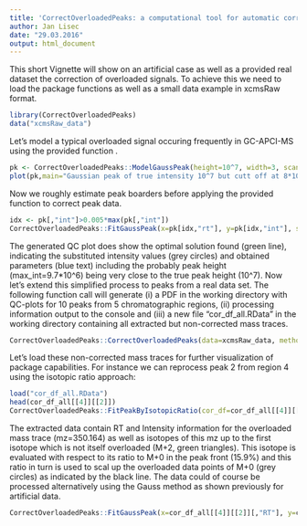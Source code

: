 ---
title: 'CorrectOverloadedPeaks: a computational tool for automatic correction of overloaded signal in GC-APCI-MS'
author: Jan Lisec
date: "29.03.2016"
output: html_document
---

This short Vignette will show on an artificial case as well as a provided real dataset the correction of overloaded signals. To achieve this we need to load the package functions as well as a small data example in xcmsRaw format.

```{r preload}
library(CorrectOverloadedPeaks)
data("xcmsRaw_data")
```

Let's model a typical overloaded signal occuring frequently in GC-APCI-MS using the provided function \code{ModelGaussPeak}.

```{r}
pk <- CorrectOverloadedPeaks::ModelGaussPeak(height=10^7, width=3, scan_rate=10, e=0, ds=8*10^6, base_line=10^2)
plot(pk,main="Gaussian peak of true intensity 10^7 but cutt off at 8*10^6")
```

Now we roughly estimate peak boarders before applying the provided function \code{FitGaussPeak} to correct peak data.

```{r}
idx <- pk[,"int"]>0.005*max(pk[,"int"])
CorrectOverloadedPeaks::FitGaussPeak(x=pk[idx,"rt"], y=pk[idx,"int"], silent = FALSE, xlab = "RT", ylab = "Intesity")
```

The generated QC plot does show the optimal solution found (green line), indicating the substituted intensity values (grey circles) and obtained parameters (blue text) including the probably peak height (max_int=9.7*10^6) being very close to the true peak height (10^7). Now let's extend this simplified process to peaks from a real data set. The following function call will generate (i) a PDF in the working directory with QC-plots for 10 peaks from 5 chromatographic regions, (ii) processing information output to the console and (iii) a new file "cor_df_all.RData" in the working directory containing all extracted but non-corrected mass traces.

```{r}
CorrectOverloadedPeaks::CorrectOverloadedPeaks(data=xcmsRaw_data, method="EMG", testing=TRUE)
```

Let's load these non-corrected mass traces for further visualization of package capabilities. For instance we can reprocess peak 2 from region 4 using the isotopic ratio approach:

```{r}
load("cor_df_all.RData")
head(cor_df_all[[4]][[2]])
CorrectOverloadedPeaks::FitPeakByIsotopicRatio(cor_df=cor_df_all[[4]][[2]], silent=FALSE)
```

The extracted data contain RT and Intensity information for the overloaded mass trace (mz=350.164) as well as isotopes of this mz up to the first isotope which is not itself overloaded (M+2, green triangles). This isotope is evaluated with respect to its ratio to M+0 in the peak front (15.9%) and this ratio in turn is used to scal up the overloaded data points of M+0 (grey circles) as indicated by the black line. The data could of course be processed alternatively using the Gauss method as shown previously for artificial data.

```{r}
CorrectOverloadedPeaks::FitGaussPeak(x=cor_df_all[[4]][[2]][,"RT"], y=cor_df_all[[4]][[2]][,"int0"], silent=FALSE)
```


